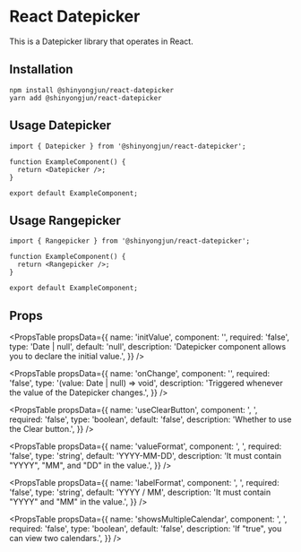 # React Datepicker

This is a Datepicker library that operates in React.

## Installation

```
npm install @shinyongjun/react-datepicker
yarn add @shinyongjun/react-datepicker
```

## Usage Datepicker

```tsx
import { Datepicker } from '@shinyongjun/react-datepicker';

function ExampleComponent() {
  return <Datepicker />;
}

export default ExampleComponent;
```

## Usage Rangepicker

```tsx
import { Rangepicker } from '@shinyongjun/react-datepicker';

function ExampleComponent() {
  return <Rangepicker />;
}

export default ExampleComponent;
```

## Props

<PropsTable
  propsData={{
    name: 'initValue',
    component: '<Datepicker />',
    required: 'false',
    type: 'Date | null',
    default: 'null',
    description:
      'Datepicker component allows you to declare the initial value.',
  }}
/>

<PropsTable
  propsData={{
    name: 'onChange',
    component: '<Datepicker />',
    required: 'false',
    type: '(value: Date | null) => void',
    description: 'Triggered whenever the value of the Datepicker changes.',
  }}
/>

<PropsTable
  propsData={{
    name: 'useClearButton',
    component: '<Datepicker />, <Rangepicker />',
    required: 'false',
    type: 'boolean',
    default: 'false',
    description: 'Whether to use the Clear button.',
  }}
/>

<PropsTable
  propsData={{
    name: 'valueFormat',
    component: '<Datepicker />, <Rangepicker />',
    required: 'false',
    type: 'string',
    default: 'YYYY-MM-DD',
    description: 'It must contain "YYYY", "MM", and "DD" in the value.',
  }}
/>

<PropsTable
  propsData={{
    name: 'labelFormat',
    component: '<Datepicker />, <Rangepicker />',
    required: 'false',
    type: 'string',
    default: 'YYYY / MM',
    description: 'It must contain "YYYY" and "MM" in the value.',
  }}
/>

<PropsTable
  propsData={{
    name: 'showsMultipleCalendar',
    component: '<Datepicker />, <Rangepicker />',
    required: 'false',
    type: 'boolean',
    default: 'false',
    description: 'If "true", you can view two calendars.',
  }}
/>
